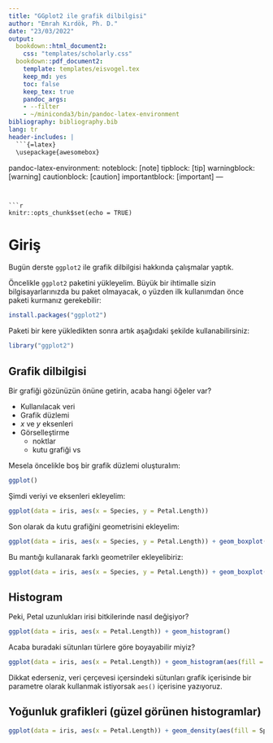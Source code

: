 ```yaml
---
title: "GGplot2 ile grafik dilbilgisi"
author: "Emrah Kırdök, Ph. D."
date: "23/03/2022"
output:
  bookdown::html_document2:
    css: "templates/scholarly.css"
  bookdown::pdf_document2:
    template: templates/eisvogel.tex
    keep_md: yes
    toc: false
    keep_tex: true
    pandoc_args:
    - --filter
    - ~/miniconda3/bin/pandoc-latex-environment
bibliography: bibliography.bib
lang: tr
header-includes: |
  ```{=latex}
  \usepackage{awesomebox}
  ```
pandoc-latex-environment:
  noteblock: [note]
  tipblock: [tip]
  warningblock: [warning]
  cautionblock: [caution]
  importantblock: [important]
---
```


```r
knitr::opts_chunk$set(echo = TRUE)
```

# Giriş

Bugün derste `ggplot2` ile grafik dilbilgisi hakkında çalışmalar yaptık.

Öncelikle `ggplot2` paketini yükleyelim. Büyük bir ihtimalle sizin bilgisayarlarınızda bu paket olmayacak, o yüzden ilk kullanımdan önce paketi kurmanız gerekebilir:

```r
install.packages("ggplot2")
```

Paketi bir kere yükledikten sonra artık aşağıdaki şekilde kullanabilirsiniz:

```r
library("ggplot2")
```

## Grafik dilbilgisi

Bir grafiği gözünüzün önüne getirin, acaba hangi öğeler var?

+ Kullanılacak veri 
+ Grafik düzlemi
+ $x$ ve $y$ eksenleri
+ Görselleştirme 
    + noktlar
    + kutu grafiği vs

Mesela öncelikle boş bir grafik düzlemi oluşturalım:

```r
ggplot()
```

Şimdi veriyi ve eksenleri ekleyelim:

```r
ggplot(data = iris, aes(x = Species, y = Petal.Length))
```

Son olarak da kutu grafiğini geometrisini ekleyelim:

```r
ggplot(data = iris, aes(x = Species, y = Petal.Length)) + geom_boxplot()
```

Bu mantığı kullanarak farklı geometriler ekleyelibiriz:

```r
ggplot(data = iris, aes(x = Species, y = Petal.Length)) + geom_boxplot() + geom_point()
```

## Histogram

Peki, Petal uzunlukları irisi bitkilerinde nasıl değişiyor?

```r
ggplot(data = iris, aes(x = Petal.Length)) + geom_histogram()
```

Acaba buradaki sütunları türlere göre boyayabilir miyiz?

```r
ggplot(data = iris, aes(x = Petal.Length)) + geom_histogram(aes(fill = Species))
```

Dikkat ederseniz, veri çerçevesi içersindeki sütunları grafik içerisinde bir parametre olarak kullanmak istiyorsak `aes()` içerisine yazıyoruz.

## Yoğunluk grafikleri (güzel görünen histogramlar)

```r
ggplot(data = iris, aes(x = Petal.Length)) + geom_density(aes(fill = Species), alpha = 0.8)
```
